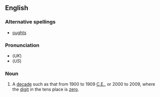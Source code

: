 ==English==

===Alternative spellings===
* [[oughts]]

=== Pronunciation ===
* (''UK'') {{IPA|/ɔːts/}}
* (''US'') {{IPA|/ɑːts/}}

===Noun===
{{infl|en|noun|g=p}}

# A [[decade]] such as that from 1900 to 1909 [[CE|C.E.]], or 2000 to 2009, where the [[digit]] in the tens place is [[zero]].
